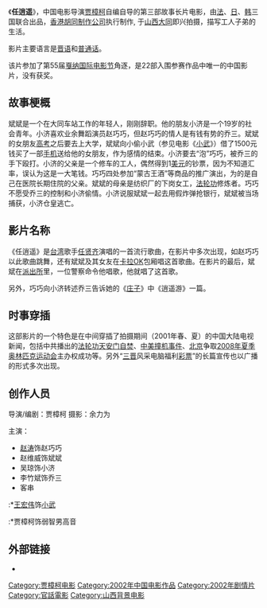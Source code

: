 {{Infobox Film
| name = 任逍遥
| original_name = 
| image = 
| caption = 
| director = [[贾樟柯|贾樟柯]]
| producer = 李竹静
| writer = 贾樟柯
| narrator =
| starring = [[赵涛|赵涛]]、赵维威、吴琼
| music =
| cinematography = [[余力为|余力为]]
| editing = 周强
| production_company = 香港胡同制作
| released = 2002年5月23日
| runtime = 113分钟
| country = [[中国大陆电影|中国大陆]]
| language = [[汉语|汉语]]（主要[[晋语|晋语]]）
| budget =
| preceded_by =
| followed_by =
| website = 
| amg_id = 
| imdb_id = 0318025
}}
《'''任逍遥'''》，中国电影导演[[贾樟柯|贾樟柯]]自编自导的第三部故事长片电影，由[[法国|法]]、[[日本|日]]、[[韩国|韩]]三国联合出品，[[香港|香港]][[胡同制作公司|胡同制作公司]]执行制作, 于[[山西|山西]][[大同市|大同]]即兴拍摄，描写工人子弟的生活。

影片主要语言是[[晋语|晋语]]和[[普通话|普通话]]。

该片参加了第55届[[戛纳国际电影节|戛纳国际电影节]]角逐，是22部入围参赛作品中唯一的中国影片，没有获奖。

== 故事梗概 ==

斌斌是一个在大同车站工作的年轻人，刚刚辞职。他的朋友小济是一个19岁的社会青年。小济喜欢业余舞蹈演员赵巧巧，但赵巧巧的情人是有钱有势的乔三。斌斌的女朋友[[普通高等学校招生全国统一考试|高考]]之后要去上大学，斌斌向小偷小武（参见电影《[[小武|小武]]》）借了1500元钱买了一部[[手机|手机]]送给他的女朋友，作为感情的结束。小济要去“泡”巧巧，被乔三的手下殴打。小济的父亲是一个修车的工人，偶然得到1[[美元|美元]]的钞票，因为不知道汇率，误认为这是一大笔钱。巧巧四处参加“蒙古王酒”等商品的推广演出，为的是自己在医院长期住院的父亲。斌斌的母亲是纺织厂的下岗女工，[[法轮功|法轮功]]修炼者。巧巧不愿受乔三的控制和小济偷情。小济说服斌斌一起去用假炸弹抢银行，斌斌被当场捕获，小济仓皇逃亡。

==影片名称==
《任逍遥》是[[台湾|台湾]]歌手[[任贤齐|任贤齐]]演唱的一首流行歌曲，在影片中多次出现，如赵巧巧以此歌曲跳舞，还有斌斌及其女友在[[卡拉OK|卡拉OK]]包厢唱这首歌曲。在影片的最后，斌斌在[[派出所|派出所]]里，一位警察命令他唱歌，他就唱了这首歌。

另外，巧巧向小济转述乔三告诉她的《[[庄子|庄子]]》中《逍遥游》一篇。

== 时事穿插 ==
这部影片的一个特色是在中间穿插了拍摄期间（2001年春、夏）的中国大陆电视新闻，包括中共播出的[[法轮功#天安门自焚案|法轮功天安门自焚]]、[[中美撞机事件|中美撞机事件]]、[[北京|北京]]争取[[2008年夏季奥林匹克运动会|2008年夏季奥林匹克运动会]]主办权成功等。另外“[[三晋|三晋]]风采电脑福利[[彩票|彩票]]”的长篇宣传也以广播的形式多次出现。

== 创作人员 ==
导演/编剧：贾樟柯
摄影：余力为

主演：
*[[赵涛|赵涛]]饰赵巧巧
*赵维威饰斌斌
*吴琼饰小济
*李竹斌饰乔三
*客串
:*[[王宏伟|王宏伟]]饰[[小武|小武]]
:*贾樟柯饰弱智男高音

== 外部链接 ==

*{{IMDb title|0318025}}

{{贾樟柯电影}}

[[Category:贾樟柯电影|Category:贾樟柯电影]]
[[Category:2002年中国电影作品|Category:2002年中国电影作品]]
[[Category:2002年剧情片|Category:2002年剧情片]]
[[Category:官話電影|Category:官話電影]]
[[Category:山西背景电影|Category:山西背景电影]]